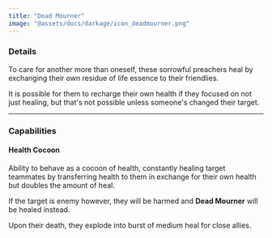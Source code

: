 ```yaml
---
title: "Dead Mourner"
image: "@assets/docs/darkage/icon_deadmourner.png"
---
```


### Details

To care for another more than oneself, these sorrowful preachers heal by exchanging their own residue of life essence to their friendlies.

It is possible for them to recharge their own health if they focused on not just healing, but that's not possible unless someone's changed their target.

---

### Capabilities

<Tabs client:load>

<Tab name="Passive">

#### Health Cocoon

Ability to behave as a cocoon of health, constantly healing target teammates by transferring health to them in exchange for their own health but doubles the amount of heal.

If the target is enemy however, they will be harmed and **Dead Mourner** will be healed instead.

Upon their death, they explode into burst of medium heal for close allies.

</Tab>

</Tabs>
